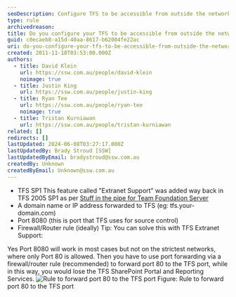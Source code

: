 ```yaml
---
seoDescription: Configure TFS to be accessible from outside the network by enabling Extranet Support, setting a domain name or IP address, and port forwarding via a firewall/router rule.
type: rule
archivedreason:
title: Do you configure your TFS to be accessible from outside the network?
guid: c0ecaeb8-a15d-40aa-8617-b62004fe22ac
uri: do-you-configure-your-tfs-to-be-accessible-from-outside-the-network
created: 2011-11-18T03:53:00.000Z
authors:
  - title: David Klein
    url: https://ssw.com.au/people/david-klein
    noimage: true
  - title: Justin King
    url: https://ssw.com.au/people/justin-king
  - title: Ryan Tee
    url: https://ssw.com.au/people/ryan-tee
    noimage: true
  - title: Tristan Kurniawan
    url: https://ssw.com.au/people/tristan-kurniawan
related: []
redirects: []
lastUpdated: 2024-06-08T03:27:17.000Z
lastUpdatedBy: Brady Stroud [SSW]
lastUpdatedByEmail: bradystroud@ssw.com.au
createdBy: Unknown
createdByEmail: Unknown@ssw.com.au
---
```


- TFS SP1
  This feature called "Extranet Support" was added way back in TFS 2005 SP1 as per [Stuff in the pipe for Team Foundation Server](http://www.ssw.com.au/ssw/Redirect/StandardsRules/MSDNBlog.htm)
- A domain name or IP address forwarded to TFS (eg: tfs.your-domain.com)
- Port 8080 (this is port that TFS uses for source control)
- Firewall/Router rule (ideally)
Tip: You can solve this with TFS Extranet Support:

Yes Port 8080 will work in most cases but not on the strictest networks, where only Port 80 is allowed.
Then you have to use port forwarding via a firewall/router rule (recommended) to forward port 80 to the TFS port, while in this way, you would lose the TFS SharePoint Portal and Reporting Services.
![Rule to forward port 80 to the TFS port](tfs-firewall-rule-80.gif) Figure: Rule to forward port 80 to the TFS port
